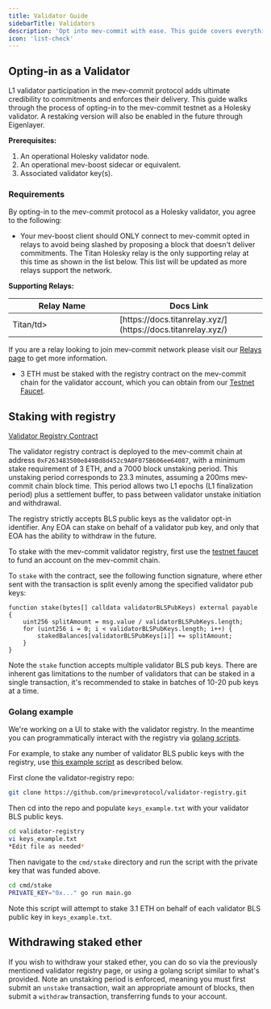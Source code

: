 ```yaml
---
title: Validator Guide
sidebarTitle: Validators
description: 'Opt into mev-commit with ease. This guide covers everything you need to do to passively interact with the mev-commit protocol as a validator.'
icon: 'list-check'
---
```


## Opting-in as a Validator

L1 validator participation in the mev-commit protocol adds ultimate credibility to commitments and enforces their delivery. This guide walks through the process of opting-in to the mev-commit testnet as a Holesky validator. A restaking version will also be enabled in the future through Eigenlayer.

**Prerequisites:**

1. An operational Holesky validator node. 
2. An operational mev-boost sidecar or equivalent.
3. Associated validator key(s).

### Requirements

By opting-in to the mev-commit protocol as a Holesky validator, you agree to the following:

* Your mev-boost client should ONLY connect to mev-commit opted in relays to avoid being slashed by proposing a block that doesn't deliver commitments. The Titan Holesky relay is the only supporting relay at this time as shown in the list below. This list will be updated as more relays support the network.  
  
**Supporting Relays:**  

<table>
  <thead>
    <tr>
      <th width="350">Relay Name</th>
      <th width="350">Docs Link</th>
    </tr>
  </thead>
  <tbody>
    <tr>
      <td>Titan/td>
      <td>[https://docs.titanrelay.xyz/](https://docs.titanrelay.xyz/)</td>
    </tr>
  </tbody>
</table>

If you are a relay looking to join mev-commit network please visit our [Relays page](/get-started/relays) to get more information.
  
* 3 ETH must be staked with the registry contract on the mev-commit chain for the validator account, which you can obtain from our [Testnet Faucet](/get-started/faucet).

## Staking with registry

[Validator Registry Contract](http://explorer.testnet.mev-commit.xyz/address/0xF263483500e849Bd8d452c9A0F075B606ee64087)

The validator registry contract is deployed to the mev-commit chain at address `0xF263483500e849Bd8d452c9A0F075B606ee64087`, with a minimum stake requirement of 3 ETH, and a 7000 block unstaking period. This unstaking period corresponds to 23.3 minutes, assuming a 200ms mev-commit chain block time. This period allows two L1 epochs (L1 finalization period) plus a settlement buffer, to pass between validator unstake initiation and withdrawal.

The registry strictly accepts BLS public keys as the validator opt-in identifier. Any EOA can stake on behalf of a validator pub key, and only that EOA has the ability to withdraw in the future.

To stake with the mev-commit validator registry, first use the [testnet faucet](/get-started/faucet) to fund an account on the mev-commit chain.

To `stake` with the contract, see the following function signature, where ether sent with the transaction is split evenly among the specified validator pub keys:

```solidity
function stake(bytes[] calldata validatorBLSPubKeys) external payable {
    uint256 splitAmount = msg.value / validatorBLSPubKeys.length;
    for (uint256 i = 0; i < validatorBLSPubKeys.length; i++) {
        stakedBalances[validatorBLSPubKeys[i]] += splitAmount;
    }
}
```

Note the `stake` function accepts multiple validator BLS pub keys. There are inherent gas limitations to the number of validators that can be staked in a single transaction, it's recommended to stake in batches of 10-20 pub keys at a time.

### Golang example

We're working on a UI to stake with the validator registry. In the meantime you can programmatically interact with the registry via [golang scripts](https://github.com/primevprotocol/validator-registry).

For example, to stake any number of validator BLS public keys with the registry, use [this example script](https://github.com/primevprotocol/validator-registry/blob/main/cmd/stake/main.go) as described below.

First clone the validator-registry repo:

```bash
git clone https://github.com/primevprotocol/validator-registry.git
```

Then cd into the repo and populate `keys_example.txt` with your validator BLS public keys.

```bash
cd validator-registry
vi keys_example.txt
*Edit file as needed*
```

Then navigate to the `cmd/stake` directory and run the script with the private key that was funded above.

```bash
cd cmd/stake
PRIVATE_KEY="0x..." go run main.go
```

Note this script will attempt to stake 3.1 ETH on behalf of each validator BLS public key in `keys_example.txt`.

## Withdrawing staked ether

If you wish to withdraw your staked ether, you can do so via the previously mentioned validator registry page, or using a golang script similar to what's provided. Note an unstaking period is enforced, meaning you must first submit an `unstake` transaction, wait an appropriate amount of blocks, then submit a `withdraw` transaction, transferring funds to your account.
